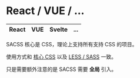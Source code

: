 # React / VUE / ...

|React|VUE|Svelte| ... |
|----|----|----|----|

SACSS 核心是 CSS，理论上支持所有支持 CSS 的项目。

使用方式和 [核心 CSS](./use.core) 以及 [LESS / SASS](./use.less.sass) 一致。

只是需要额外注意的是 SACSS 需要 **全局** 引入。

